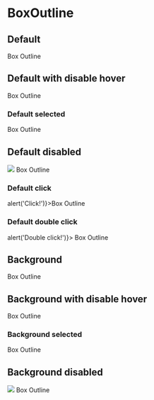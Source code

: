 
# BoxOutline

<Props of={BoxOutline} />

## Default

<Playground>
  <BoxOutline>Box Outline</BoxOutline>
</Playground>

## Default with disable hover

<Playground>
  <BoxOutline disableHover>Box Outline</BoxOutline>
</Playground>

### Default selected

<Playground>
  <BoxOutline isSelected>Box Outline</BoxOutline>
</Playground>

## Default disabled

<Playground>
  <BoxOutline disabled>
    <Image
      src='https://images.assets-landingi.com/REiQ5YQl/logo_sygnet.svg'
      size='20px'
    />
    Box Outline
  </BoxOutline>
</Playground>

### Default click

<Playground>
  <BoxOutline onClickHandler={() => alert('Click!')}>Box Outline</BoxOutline>
</Playground>

### Default double click

<Playground>
  <BoxOutline onDoubleClickHandler={() => alert('Double click!')}>
    Box Outline
  </BoxOutline>
</Playground>

## Background

<Playground>
  <BoxOutline variant='background'>Box Outline</BoxOutline>
</Playground>

## Background with disable hover

<Playground>
  <BoxOutline variant='background' disableHover>
    Box Outline
  </BoxOutline>
</Playground>

### Background selected

<Playground>
  <BoxOutline variant='background' isSelected>
    Box Outline
  </BoxOutline>
</Playground>

## Background disabled

<Playground>
  <BoxOutline variant='background' disabled>
    <Image
      src='https://images.assets-landingi.com/REiQ5YQl/logo_sygnet.svg'
      size='20px'
    />
    Box Outline
  </BoxOutline>
</Playground>

